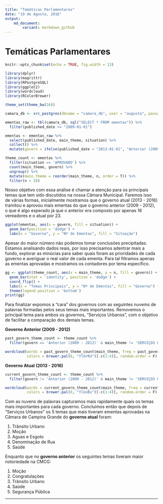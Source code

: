 ```yaml
---
title: "Temáticas Parlamentares"
date: "19 de Agosto, 2016"
output: 
    md_document:
        variant: markdown_github
---
```


# Temáticas Parlamentares

```r
knitr::opts_chunk$set(echo = TRUE, fig.width = 13)

library(dplyr)
library(magrittr)
library(RPostgreSQL)
library(ggplot2)
library(wordcloud)
library(RColorBrewer)

theme_set(theme_bw(16))

camara_db <- src_postgres(dbname = "camara_db", user = "augusto", password = "postgres")

ementas_raw <- tbl(camara_db, sql("SELECT * FROM ementas")) %>% 
  filter(published_date >= "2009-01-01")

ementas <- ementas_raw %>%
  select(published_date, main_theme, situation) %>%
  collect() %>% 
  mutate(govern = ifelse(published_date < "2013-01-01", "Anterior (2009 - 2012)", "Atual (2013 - 2016)"))

theme_count <- ementas %>% 
  filter(situation == 'APROVADO') %>% 
  count(main_theme, govern) %>% 
  ungroup() %>% 
  mutate(main_theme = reorder(main_theme, n, order = T)) %>% 
  filter(n > 10)
```

Nosso objetivo com essa análise é chamar a atenção para os principais temas que tem sido discutidos na nossa Câmara Municipal. Faremos isso de várias formas, inicialmente mostramos que o governo atual (2013 - 2016) tramitou e aprovou mais ementas do que o governo anterior (2009 - 2012), o que é algo esperado já que o anterior era composto por apenas 16 vereadores e o atual por 23. 

```r
ggplot(ementas, aes(x = govern, fill = situation)) + 
  geom_bar(position = 'dodge') + 
  labs(x = "Governo", y = "Nº de Ementas", fill = "Situação")
```

Apesar do maior número não podemos tomar conclusões precipitadas. Estamos analisando dados reais, por isso precisamos adentrar mais a fundo, explorar as minúcias para saber quais foram as prioridades de cada governo e averiguar o real valor de cada ementa. Para tal filtramos apenas as ementas aprovadas e mostramos os contadores por tema específico.

```r
gg <- ggplot(theme_count, aes(x = main_theme, y = n, fill = govern)) + 
  geom_bar(stat = 'identity', position = 'dodge') + 
  coord_flip() +
  labs(x = "Temas Principais", y = "Nº de Ementas", fill = "Governo") + 
  theme(legend.position = 'bottom')
print(gg)
```

Para finalizar expomos a "cara" dos governos com as seguintes nuvems de palavras formadas pelos seus temas mais importantes. Removemos o principal tema para ambos os governos, "Serviços Urbanos", com o objetivo de facilitar a comparação dos demais temas.

**Governo Anterior (2009 - 2012)**

```r
past_govern_theme_count <- theme_count %>% 
  filter(govern == 'Anterior (2009 - 2012)' & main_theme != 'SERVIÇOS URBANOS')

wordcloud(words = past_govern_theme_count$main_theme, freq = past_govern_theme_count$n,
          colors = brewer.pal(8, "YlOrRd")[-c(1:4)], random.order = F)
```

**Governo Atual (2013 - 2016)**

```r
current_govern_theme_count <- theme_count %>% 
  filter(govern != 'Anterior (2009 - 2012)' & main_theme != 'SERVIÇOS URBANOS')

wordcloud(words = current_govern_theme_count$main_theme, freq = current_govern_theme_count$n,
          colors = brewer.pal(8, "YlGnBu")[-c(1:4)], random.order = F)
```

Com as nuvens de palavras capturamos mais rapidamente quais os temas mais importantes para cada governo. Concluimos então que depois de "Serviços Urbanos" os 5 temas que mais tiveram ementas aprovadas na Cãmara de Campina Grande do **governo atual** foram: 

1. Trânsito Urbano
2. Moção
3. Aguas e Esgoto
4. Denominação de Rua
5. Saúde

Enquanto que no **governo anterior** os seguintes temas tiveram maior notoriedade na CMCG: 

1. Moção
2. Congratulações
3. Trânsito Urbano
4. Saúde
5. Segurança Pública

---
